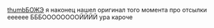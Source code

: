 [[Файл:Uk_HUsNtEJ4.jpg|thumb]]БОЖЭ я наконец нашел оригинал того момента про отсылки ееееее БББООООООООЙЙЙЙ ура кароче